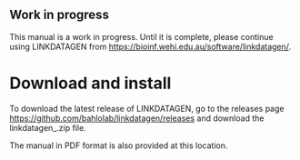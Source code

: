 :::{.callout-warning}
## Work in progress
This manual is a work in progress. 
Until it is complete, please continue using LINKDATAGEN from
<https://bioinf.wehi.edu.au/software/linkdatagen/>.
:::

# Download and install

To download the latest release of LINKDATAGEN, go to the releases page <https://github.com/bahlolab/linkdatagen/releases>
and download the linkdatagen_<version>.zip file. 

The manual in PDF format is also provided at this location.


